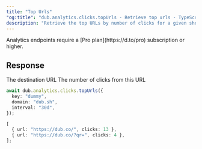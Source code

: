 ```yaml
---
title: "Top Urls"
"og:title": "dub.analytics.clicks.topUrls - Retrieve top urls - TypeScript SDK"
description: "Retrieve the top URLs by number of clicks for a given short link."
---
```



<Note>
  Analytics endpoints require a [Pro plan](https://d.to/pro) subscription or
  higher.
</Note>

<AnalyticsArguments />

## Response

<ResponseField name="url" type="string" required>
  The destination URL
</ResponseField>

<ResponseField name="clicks" type="number" required>
  The number of clicks from this URL
</ResponseField>

<RequestExample>

```typescript
await dub.analytics.clicks.topUrls({
  key: "dummy",
  domain: "dub.sh",
  interval: "30d",
});
```

</RequestExample>

<ResponseExample>

```typescript
[
  { url: "https://dub.co/", clicks: 13 },
  { url: "https://dub.co/?qr=", clicks: 4 },
];
```

</ResponseExample>
